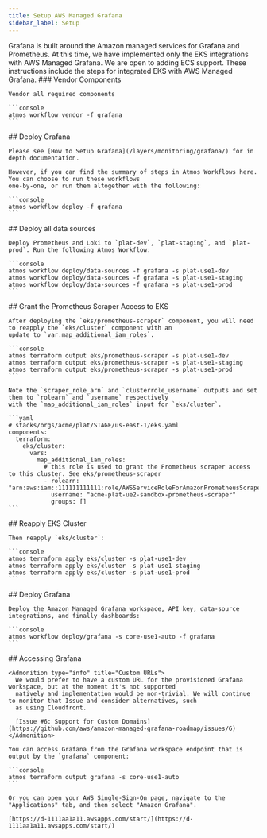 ```yaml
---
title: Setup AWS Managed Grafana
sidebar_label: Setup
---
```


<Intro>
  Grafana is built around the Amazon managed services for Grafana and Prometheus.
</Intro>

<Note>
  At this time, we have implemented only the EKS integrations with AWS Managed Grafana. We are open to adding ECS support. These instructions include the steps for integrated EKS with AWS Managed Grafana.
</Note>

<Steps>
  <Step>
    ### <StepNumber/> Vendor Components

    Vendor all required components

    ```console
    atmos workflow vendor -f grafana
    ```

  </Step>

  <Step>
    ## <StepNumber/> Deploy Grafana

    Please see [How to Setup Grafana](/layers/monitoring/grafana/) for in depth documentation.

    However, if you can find the summary of steps in Atmos Workflows here. You can choose to run these workflows
    one-by-one, or run them altogether with the following:

    ```console
    atmos workflow deploy -f grafana
    ```

  </Step>

  <Step>
    ## <StepNumber/> Deploy all data sources

    Deploy Prometheus and Loki to `plat-dev`, `plat-staging`, and `plat-prod`. Run the following Atmos Workflow:

    ```console
    atmos workflow deploy/data-sources -f grafana -s plat-use1-dev
    atmos workflow deploy/data-sources -f grafana -s plat-use1-staging
    atmos workflow deploy/data-sources -f grafana -s plat-use1-prod
    ```

  </Step>

  <Step>
    ## <StepNumber/>  Grant the Prometheus Scraper Access to EKS

    After deploying the `eks/prometheus-scraper` component, you will need to reapply the `eks/cluster` component with an
    update to `var.map_additional_iam_roles`.

    ```console
    atmos terraform output eks/prometheus-scraper -s plat-use1-dev
    atmos terraform output eks/prometheus-scraper -s plat-use1-staging
    atmos terraform output eks/prometheus-scraper -s plat-use1-prod
    ```

    Note the `scraper_role_arn` and `clusterrole_username` outputs and set them to `rolearn` and `username` respectively
    with the `map_additional_iam_roles` input for `eks/cluster`.

    ```yaml
    # stacks/orgs/acme/plat/STAGE/us-east-1/eks.yaml
    components:
      terraform:
        eks/cluster:
          vars:
            map_additional_iam_roles:
              # this role is used to grant the Prometheus scraper access to this cluster. See eks/prometheus-scraper
              - rolearn: "arn:aws:iam::111111111111:role/AWSServiceRoleForAmazonPrometheusScraper_111111111111111"
                username: "acme-plat-ue2-sandbox-prometheus-scraper"
                groups: []
    ```

  </Step>

  <Step>
    ## <StepNumber/>  Reapply EKS Cluster

    Then reapply `eks/cluster`:

    ```console
    atmos terraform apply eks/cluster -s plat-use1-dev
    atmos terraform apply eks/cluster -s plat-use1-staging
    atmos terraform apply eks/cluster -s plat-use1-prod
    ```

  </Step>

  <Step>
    ## <StepNumber/>  Deploy Grafana

    Deploy the Amazon Managed Grafana workspace, API key, data-source integrations, and finally dashboards:

    ```console
    atmos workflow deploy/grafana -s core-use1-auto -f grafana
    ```

  </Step>

  <Step>
    ## <StepNumber/> Accessing Grafana

    <Admonition type="info" title="Custom URLs">
      We would prefer to have a custom URL for the provisioned Grafana workspace, but at the moment it's not supported
      natively and implementation would be non-trivial. We will continue to monitor that Issue and consider alternatives, such
      as using Cloudfront.

      [Issue #6: Support for Custom Domains](https://github.com/aws/amazon-managed-grafana-roadmap/issues/6)
    </Admonition>

    You can access Grafana from the Grafana workspace endpoint that is output by the `grafana` component:

    ```console
    atmos terraform output grafana -s core-use1-auto
    ```

    Or you can open your AWS Single-Sign-On page, navigate to the "Applications" tab, and then select "Amazon Grafana".

    [https://d-1111aa1a11.awsapps.com/start/](https://d-1111aa1a11.awsapps.com/start/)
  </Step>
</Steps>
